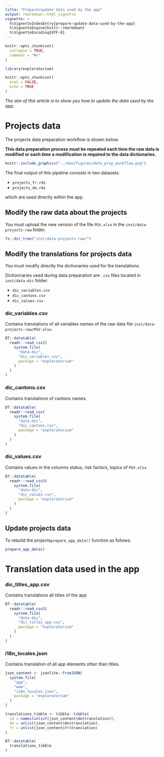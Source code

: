 ```yaml
---
title: "Prepare/update data used by the app"
output: rmarkdown::html_vignette
vignette: >
  %\VignetteIndexEntry{prepare-update-data-used-by-the-app}
  %\VignetteEngine{knitr::rmarkdown}
  %\VignetteEncoding{UTF-8}
---
```


```r
knitr::opts_chunk$set(
  collapse = TRUE,
  comment = "#>"
)
```

```r
library(exploratorium)
```

<!-- WARNING - This vignette is generated by {fusen} from dev/flat_prepare_data.Rmd: do not edit by hand -->

```r
knitr::opts_chunk$set(
  eval = FALSE,
  echo = TRUE
)
```

*The aim of this article is to show you how to update the data used by the app.*

# Projects data

The projects data preparation workflow is shown below. 

**This data preparation process must be repeated each time the raw data is modified or each time a modification is required to the data dictionaries.**

```r
knitr::include_graphics("../man/figures/data_prep_workflow.png")
```

The final output of this pipeline consists in two datasets: 

* `projects_fr.rds`
* `projects_de.rds`

which are used directly within the app.

## Modify the raw data about the projects

You must upload the new version of the file `PGV.xlsx` in the `inst/data-projects-raw` folder.

```r
fs::dir_tree("inst/data-projects-raw/")
```

## Modify the translations for projects data

You must modify directly the dictionaries used for the translations. 

Dictionnaries used during data preparation are  `.csv` files located in `inst/data-dic` folder:

* `dic_variables.csv`
* `dic_cantons.csv`
* `dic_values.csv` 

### dic_variables.csv

Contains translations of all variables names of the raw data file `inst/data-projects-raw/PGV.xlsx`.

```r
DT::datatable(
  readr::read_csv2(
    system.file(
      "data-dic",
      "dic_variables.csv",
      package = "exploratorium"
    )
  )
)
```

### dic_cantons.csv

Contains translations of cantons names.

```r
DT::datatable(
  readr::read_csv(
    system.file(
      "data-dic",
      "dic_cantons.csv",
      package = "exploratorium"
    )
  )
)
```

### dic_values.csv

Contains values in the columns status, risk factors, topics of `PGV.xlsx`

```r
DT::datatable(
  readr::read_csv2(
    system.file(
      "data-dic",
      "dic_values.csv",
      package = "exploratorium"
    )
  )
)
```


## Update projects data

To rebuild the projects`prepare_app_data()` function as follows:

```r
prepare_app_data()
```


# Translation data used in the app

### dic_titles_app.csv  

Contains translations all titles of the app 

```r
DT::datatable(
  readr::read_csv2(
    system.file(
      "data-dic",
      "dic_titles_app.csv",
      package = "exploratorium"
    )
  )
)
```

### i18n_locales.json

Contains translation of all app elements other than titles.

```r
json_content <- jsonlite::fromJSON(
  system.file(
    "app",
    "www",
    "i18n_locales.json",
    package = "exploratorium"
  )
)

translations_tibble <- tibble::tibble(
  id = names(unlist(json_content$de$translation)),
  de = unlist(json_content$de$translation),
  fr = unlist(json_content$fr$translation)
)

DT::datatable(
  translations_tibble
)
```


